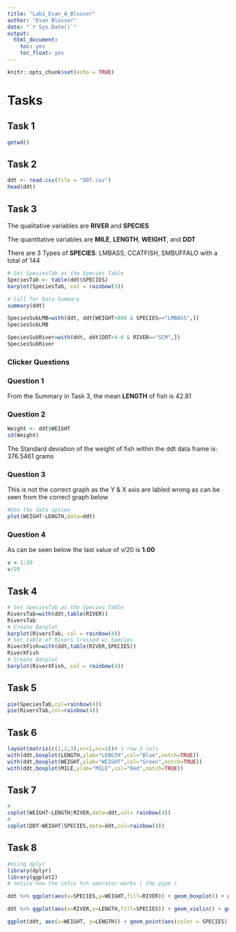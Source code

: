 ---
title: "Lab1_Evan_A_Blosser"
author: "Evan Blosser"
date: "`r Sys.Date()`"
output: 
  html_document:
    toc: yes
    toc_float: yes
---

```{r setup, include=FALSE}
knitr::opts_chunk$set(echo = TRUE)
```


# Tasks

## Task 1

```{r}
getwd()
```

## Task 2

```{r}
ddt <- read.csv(file = "DDT.csv")
head(ddt)
```

## Task 3

The qualitative variables are **RIVER** and **SPECIES**

The quantitative variables are **MILE**, **LENGTH**, **WEIGHT**, and **DDT**

There are 3 Types of **SPECIES**: LMBASS, CCATFISH, SMBUFFALO with a total of 144
```{r}
# Set SpeciesTab as the Species Table 
SpeciesTab <- table(ddt$SPECIES)     
barplot(SpeciesTab, col = rainbow(3))      
```
```{r}
# Call for Data Summary 
summary(ddt)            
```


```{r}
SpeciesSubLMB=with(ddt, ddt[WEIGHT>800 & SPECIES=="LMBASS",])
SpeciesSubLMB
```
```{r}
SpeciesSubRiver=with(ddt, ddt[DDT>4.0 & RIVER=="SCM",])
SpeciesSubRiver
```



### Clicker Questions

### Question 1
From the Summary in Task 3, the mean **LENGTH** of fish is 42.81
 
### Question 2
```{r}
Weight <- ddt$WEIGHT
sd(Weight)
```
The Standard deviation of the weight of fish within the ddt data frame is:
  376.5461 grams
  
### Question 3
This is not the correct graph as the Y & X axis are labled wrong as can be seen from the correct graph below
```{r}
#Use the data option
plot(WEIGHT~LENGTH,data=ddt)
```

### Question 4 
As can be seen below the last value of v/20 is **1.00**
```{r}
v = 1:20
v/20
```




## Task 4
```{r}
# Set SpeciesTab as the Species Table 
RiversTab=with(ddt,table(RIVER))     
RiversTab                           
# Create Barplot                   
barplot(RiversTab, col = rainbow(4))     
# Set table of Rivers Crossed w/ Species  
RiverXFish=with(ddt,table(RIVER,SPECIES)) 
RiverXFish
# Create Barplot 
barplot(RiverXFish, col = rainbow(4))
```

## Task 5
```{r}
pie(SpeciesTab,col=rainbow(4))
pie(RiversTab,col=rainbow(4))
```

## Task 6
```{r}
layout(matrix(c(1,2,3),nr=1,nc=3))# 1 row 3 cols
with(ddt,boxplot(LENGTH,ylab="LENGTH",col="Blue",notch=TRUE))
with(ddt,boxplot(WEIGHT,ylab="WEIGHT",col="Green",notch=TRUE))
with(ddt,boxplot(MILE,ylab="MILE",col="Red",notch=TRUE))
```

## Task 7
```{r}
#
coplot(WEIGHT~LENGTH|RIVER,data=ddt,col= rainbow(4))
#
coplot(DDT~WEIGHT|SPECIES,data=ddt,col=rainbow(4))
```

## Task 8

```{r}
#Using dplyr
library(dplyr)
library(ggplot2)
# notice how the infix %>% operator works ( the pipe )

ddt %>% ggplot(aes(x=SPECIES,y=WEIGHT,fill=RIVER)) + geom_boxplot() + ggtitle("Evan Blosser")
```
```{r}
ddt %>% ggplot(aes(x=RIVER,y=LENGTH,fill=SPECIES)) + geom_violin() + ggtitle("Evan Blosser")
```

```{r}
ggplot(ddt, aes(x=WEIGHT, y=LENGTH)) + geom_point(aes(color = SPECIES)) + ggtitle("Evan Blosser")

```




